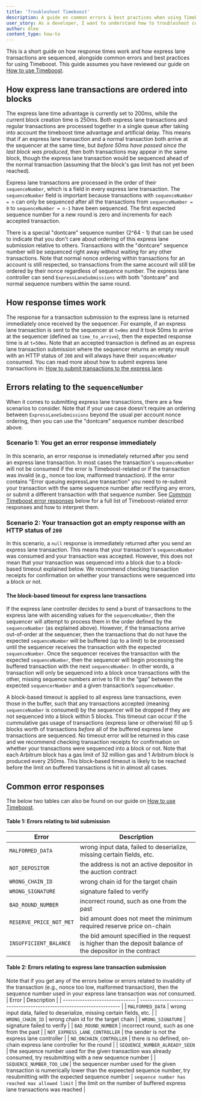 ```yaml
---
title: 'Troubleshoot Timeboost'
description: A guide on common errors & best practices when using Timeboost
user_story: As a developer, I want to understand how to troubleshoot common issues when using Timeboost
author: dlee
content_type: how-to
---
```


This is a short guide on how response times work and how <a data-quicklook-from="express-lane">express lane</a> <a data-quicklook-from="transaction">transactions</a> are sequenced, alongside common errors and best practices for using <a data-quicklook-from="timeboost">Timeboost</a>. This guide assumes you have reviewed our guide on [How to use Timeboost](/how-arbitrum-works/timeboost/how-to-use-timeboost.mdx).

## How express lane transactions are ordered into blocks

The express lane time advantage is currently set to 200ms, while the current block creation time is 250ms. Both express lane transactions and regular transactions are processed together in a single queue after taking into account the timeboost time advantage and artificial delay. This means that if an express lane transaction and a normal transaction both arrive at the <a data-quicklook-from="sequencer">sequencer</a> at the same time, but _before 50ms have passed since the last block was produced_, then both transactions may appear in the same block, though the express lane transaction would be sequenced ahead of the normal transaction (assuming that the block's gas limit has not yet been reached).

Express lane transactions are processed in the order of their `sequenceNumber`, which is a field in every express lane transaction. The `sequenceNumber` field is important because transactions with `sequenceNumber = n` can only be sequenced after all the transactions from `sequenceNumber = 0` to `sequenceNumber = n-1` have been sequenced. The first expected sequence number for a new round is zero and increments for each accepted transaction.

There is a special "dontcare" sequence number (2^64 - 1) that can be used to indicate that you don't care about ordering of this express lane submission relative to others. Transactions with the "dontcare" sequence number will be sequenced right away without waiting for any other transactions. Note that normal nonce ordering within transactions for an account is still respected, so transactions from the same account will still be ordered by their nonce regardless of sequence number. The express lane controller can send `ExpressLaneSubmissions` with both "dontcare" and normal sequence numbers within the same round.

## How response times work

The response for a transaction submission to the express lane is returned immediately once received by the sequencer. For example, if an express lane transaction is sent to the sequencer at `t=0ms` and it took 50ms to arrive at the sequencer (defined as `time_to_arrive`), then the expected response time is at `t=50ms`. Note that an accepted transaction is defined as an express lane transaction submission where the sequencer returns an empty result with an HTTP status of `200` and will always have their `sequenceNumber` consumed. You can read more about how to submit express lane transactions in: [How to submit transactions to the express lane](/how-arbitrum-works/timeboost/how-to-use-timeboost.mdx#how-to-submit-transactions-to-the-express-lane).

## Errors relating to the `sequenceNumber`

When it comes to submitting express lane transactions, there are a few scenarios to consider. Note that if your use case doesn't require an ordering between `ExpressLaneSubmissions` beyond the usual per account nonce ordering, then you can use the "dontcare" sequence number described above.

### Scenario 1: You get an error response immediately

In this scenario, an error response is immediately returned after you send an express lane transaction. In most cases the transaction's `sequenceNumber` will not be consumed if the error is Timeboost-related or if the transaction was invalid (e.g., nonce too low, malformed transaction). If the error contains "Error queuing expressLane transaction" you need to re-submit your transaction with the same sequence number after rectifying any errors, or submit a different transaction with that sequence number. See [Common Timeboost error responses](#common-error-responses) below for a full list of Timeboost-related error responses and how to interpret them.

### Scenario 2: Your transaction got an empty response with an HTTP status of `200`

In this scenario, a `null` response is immediately returned after you send an express lane transaction. This means that your transaction's `sequenceNumber` was consumed and your transaction was accepted. However, this does not mean that your transaction was sequenced into a block due to a block-based timeout explained below. We recommend checking transaction receipts for confirmation on whether your transactions were sequenced into a block or not.

#### The block-based timeout for express lane transactions

If the express lane controller decides to send a burst of transactions to the express lane with ascending values for the `sequenceNumber`, then the sequencer will attempt to process them in the order defined by the `sequenceNumber` (as explained above). However, if the transactions arrive out-of-order at the sequencer, then the transactions that do not have the expected `sequenceNumber` will be buffered (up to a limit) to be processed until the sequencer receives the transaction with the expected `sequenceNumber`. Once the sequencer receives the transaction with the expected `sequenceNumber`, then the sequencer will begin processing the buffered transaction with the next `sequenceNumber`. In other words, a transaction will only be sequenced into a block once transactions with the other, missing sequence numbers arrive to fill in the “gap” between the expected `sequencerNumber` and a given transaction’s `sequenceNumber`.

A block-based timeout is applied to all express lane transactions, even those in the buffer, such that any transactions accepted (meaning `sequenceNumber` is consumed) by the sequencer will be dropped if they are not sequenced into a block within 5 blocks. This timeout can occur if the cummulative gas usage of transactions (express lane or otherwise) fill up 5 blocks worth of transactions _before_ all of the buffered express lane transactions are sequenced. No timeout error will be returned in this case and we recommend checking transaction receipts for confirmation on whether your transactions were sequenced into a block or not. Note that each Arbitrum block has a gas limit of 32 million gas and 1 Arbitrum block is produced every 250ms. This block-based timeout is likely to be reached before the limit on buffered transactions is hit in almost all cases.

## Common error responses

The below two tables can also be found on our guide on [How to use Timeboost](/how-arbitrum-works/timeboost/how-to-use-timeboost.mdx).

#### Table 1: Errors relating to bid submission

| Error                   | Description                                                                                                 |
| ----------------------- | ----------------------------------------------------------------------------------------------------------- |
| `MALFORMED_DATA`        | wrong input data, failed to deserialize, missing certain fields, etc.                                       |
| `NOT_DEPOSITOR`         | the address is not an active depositor in the auction contract                                              |
| `WRONG_CHAIN_ID`        | wrong chain id for the target chain                                                                         |
| `WRONG_SIGNATURE`       | signature failed to verify                                                                                  |
| `BAD_ROUND_NUMBER`      | incorrect round, such as one from the past                                                                  |
| `RESERVE_PRICE_NOT_MET` | bid amount does not meet the minimum required reserve price on-chain                                        |
| `INSUFFICIENT_BALANCE`  | the bid amount specified in the request is higher than the deposit balance of the depositor in the contract |

#### Table 2: Errors relating to express lane transaction submission

Note that if you get any of the errors below or errors related to invalidity of the transaction (e.g., nonce too low, malformed transaction), then the sequence number used in your express lane transaction was _not_ consumed.
| Error | Description |
| ------------------------------ | --------------------------------------------------------------------- |
| `MALFORMED_DATA` | wrong input data, failed to deserialize, missing certain fields, etc. |
| `WRONG_CHAIN_ID` | wrong chain id for the target chain |
| `WRONG_SIGNATURE` | signature failed to verify |
| `BAD_ROUND_NUMBER` | incorrect round, such as one from the past |
| `NOT_EXPRESS_LANE_CONTROLLER` | the sender is not the express lane controller |
| `NO_ONCHAIN_CONTROLLER` | there is no defined, on-chain express lane controller for the round |
| `SEQUENCE_NUMBER_ALREADY_SEEN` | the sequence number used for the given transaction was already consumed, try resubmitting with a new sequence number |
| `SEQUENCE_NUMBER_TOO_LOW` | the sequencer number used for the given transaction is numerically lower than the expeected sequence number, try resubmitting with the expected sequence number
| `sequence number has reached max allowed limit` | the limit on the number of buffered express lane transactions was reached |
